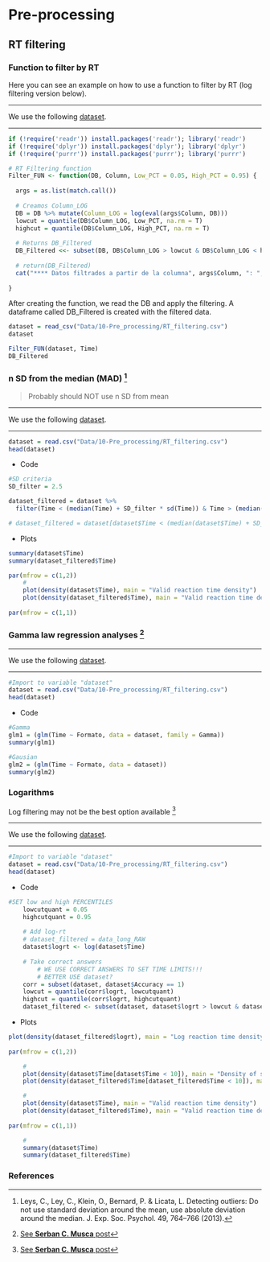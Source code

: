 # Pre-processing

## RT filtering

### Function to filter by RT

Here you can see an example on how to use a function to filter by RT (log filtering version below).


***
We use the following [dataset](Data/10-Pre_processing/RT_filtering.csv).

***

```r
if (!require('readr')) install.packages('readr'); library('readr')
if (!require('dplyr')) install.packages('dplyr'); library('dplyr')
if (!require('purrr')) install.packages('purrr'); library('purrr')

# RT Filtering function
Filter_FUN <- function(DB, Column, Low_PCT = 0.05, High_PCT = 0.95) {
  
  args = as.list(match.call())
  
  # Creamos Column_LOG
  DB = DB %>% mutate(Column_LOG = log(eval(args$Column, DB)))
  lowcut = quantile(DB$Column_LOG, Low_PCT, na.rm = T)
  highcut = quantile(DB$Column_LOG, High_PCT, na.rm = T)
  
  # Returns DB_Filtered
  DB_Filtered <<- subset(DB, DB$Column_LOG > lowcut & DB$Column_LOG < highcut) 
  
  # return(DB_Filtered)
  cat("**** Datos filtrados a partir de la columna", args$Column, ": ", nrow(DB) - nrow(DB_Filtered), "/", nrow(DB), "filas eliminadas ***")
  
}
```

After creating the function, we read the DB and apply the filtering. A dataframe called DB_Filtered is created with the filtered data. 

```r

dataset = read_csv("Data/10-Pre_processing/RT_filtering.csv")
dataset

Filter_FUN(dataset, Time)
DB_Filtered
```


### n SD from the median (MAD) [^1]
> Probably should NOT use n SD from mean

***
We use the following [dataset](Data/10-Pre_processing/RT_filtering.csv).

***

```r

dataset = read.csv("Data/10-Pre_processing/RT_filtering.csv")
head(dataset)

```

* Code
```r
#SD criteria
SD_filter = 2.5

dataset_filtered = dataset %>% 
  filter(Time < (median(Time) + SD_filter * sd(Time)) & Time > (median(Time) - SD_filter * sd(Time)))

# dataset_filtered = dataset[dataset$Time < (median(dataset$Time) + SD_filter * sd(dataset$Time) )  & dataset$Time > (median(dataset$Time) - SD_filter * sd(dataset$Time) ), ]
```

* Plots
```r
summary(dataset$Time)
summary(dataset_filtered$Time)

par(mfrow = c(1,2))
    #
    plot(density(dataset$Time), main = "Valid reaction time density")
    plot(density(dataset_filtered$Time), main = "Valid reaction time density")
    
par(mfrow = c(1,1))
```



### Gamma law regression analyses [^2]

***
We use the following [dataset](Data/10-Pre_processing/RT_filtering.csv).

***

```r
#Import to variable "dataset"
dataset = read.csv("Data/10-Pre_processing/RT_filtering.csv")
head(dataset)
```

* Code
```r
#Gamma
glm1 = (glm(Time ~ Formato, data = dataset, family = Gamma))
summary(glm1)

#Gausian
glm2 = (glm(Time ~ Formato, data = dataset))
summary(glm2)

```



### Logarithms

Log filtering may not be the best option available [^2]

***
We use the following [dataset](Data/Pre-processing/RT_Filtering_data_file.csv).

***
```r
#Import to variable "dataset"
dataset = read.csv("Data/10-Pre_processing/RT_filtering.csv")
head(dataset)
```

* Code
```r

#SET low and high PERCENTILES
    lowcutquant = 0.05
    highcutquant = 0.95
    
    # Add log-rt
    # dataset_filtered = data_long_RAW
    dataset$logrt <- log(dataset$Time)
    
    # Take correct answers
        # WE USE CORRECT ANSWERS TO SET TIME LIMITS!!!
        # BETTER USE dataset?
    corr = subset(dataset, dataset$Accuracy == 1)
    lowcut = quantile(corr$logrt, lowcutquant)
    highcut = quantile(corr$logrt, highcutquant)
    dataset_filtered <- subset(dataset, dataset$logrt > lowcut & dataset$logrt < highcut)
```

* Plots
```r
plot(density(dataset_filtered$logrt), main = "Log reaction time density")
    
par(mfrow = c(1,2))

    #
    plot(density(dataset$Time[dataset$Time < 10]), main = "Density of small reaction times")
    plot(density(dataset_filtered$Time[dataset_filtered$Time < 10]), main = "Density of small reaction times")

    #
    plot(density(dataset$Time), main = "Valid reaction time density")
    plot(density(dataset_filtered$Time), main = "Valid reaction time density")
    
par(mfrow = c(1,1))

    #
    summary(dataset$Time)
    summary(dataset_filtered$Time)

```

### References  
[^1]: Leys, C., Ley, C., Klein, O., Bernard, P. & Licata, L. Detecting outliers: Do not use standard deviation around the mean, use absolute deviation around the median. J. Exp. Soc. Psychol. 49, 764–766 (2013).
[^2]: [See **Serban C. Musca** post](https://www.researchgate.net/post/For_decision_times_do_you_first_take_the_logarithm_and_then_exclude_extreme_outliers_or_the_other_way_around_And_how_do_you_define_outliers)
